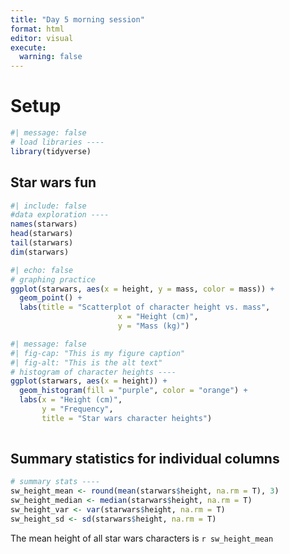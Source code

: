 ```yaml
---
title: "Day 5 morning session"
format: html
editor: visual
execute: 
  warning: false
---
```


# Setup

```r
#| message: false
# load libraries ----
library(tidyverse)
```

## Star wars fun

```r
#| include: false
#data exploration ----
names(starwars)
head(starwars)
tail(starwars)
dim(starwars)
```

```r
#| echo: false
# graphing practice
ggplot(starwars, aes(x = height, y = mass, color = mass)) +
  geom_point() + 
  labs(title = "Scatterplot of character height vs. mass",  
                        x = "Height (cm)",  
                        y = "Mass (kg)")
```

```r
#| message: false
#| fig-cap: "This is my figure caption"
#| fig-alt: "This is the alt text"
# histogram of character heights ----
ggplot(starwars, aes(x = height)) +
  geom_histogram(fill = "purple", color = "orange") +
  labs(x = "Height (cm)", 
       y = "Frequency", 
       title = "Star wars character heights")
  
```

## Summary statistics for individual columns

```r
# summary stats ----
sw_height_mean <- round(mean(starwars$height, na.rm = T), 3)
sw_height_median <- median(starwars$height, na.rm = T)
sw_height_var <- var(starwars$height, na.rm = T)
sw_height_sd <- sd(starwars$height, na.rm = T)


```

The mean height of all star wars characters is `r sw_height_mean`